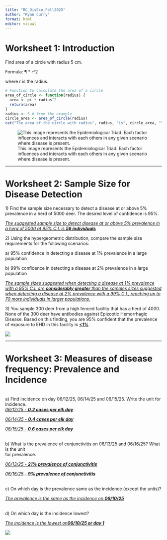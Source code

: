 ---
title: "RC_DisEco_Fall2025"
author: "Ryan Curry"
format: html
editor: visual
---

# Worksheet 1: Introduction

Find area of a circle with radius 5 cm.

Formula: ¶ \* r\^2

where r is the radius.

```{r}
# Function to calculate the area of a circle
area_of_circle <- function(radius) {
  area <- pi * radius^2
  return(area)
}
radius <- 5 # from the example
circle_area <- area_of_circle(radius)
cat("The area of the circle with radius", radius, "is", circle_area, "\n")
```

![This image represents the Epidemiological Triad. Each factor influences and interacts with each others in any given scenario where disease is present.](images/clipboard-3074607886.png)

------------------------------------------------------------------------

# Worksheet 2: Sample Size for Disease Detection

1\) Find the sample size necessary to detect a disease at or above 5% prevalence in a herd of 5000 deer. The desired level of confidence is 95%.

[*The suggested sample size to detect disease at or above 5% prevalence in a herd of 5000 at 95% C.I. is **59 individuals***]{.underline}

2\) Using the hypergeometric distribution, compare the sample size requirements for the following scenarios:

a\) 95% confidence in detecting a disease at 1% prevalence in a large population

b\) 99% confidence in detecting a disease at 2% prevalence in a large population

[*The sample sizes suggested when detecting a disease at 1% prevalence with a 95% C.I. are **considerably greater** than the samples sizes suggested when detecting a disease at 2% prevalence with a 99% C.I., reaching up to 70 more individuals in larger populations.*]{.underline}

3\) You sample 300 deer from a high fenced facility that has a herd of 4000. None of the 300 deer have antibodies against Epizootic Hemorrhagic Disease. Based on this finding, you are 95% confident that the prevalence of exposure to EHD in this facility is [***\<1%***]{.underline}.

![](images/ss_table.png)

------------------------------------------------------------------------

# Worksheet 3: Measures of disease frequency: Prevalence and Incidence

\
a) Find incidence on day 06/12/25, 06/14/25 and 06/15/25. Write the unit for incidence.\
[*06/12/25 - **0.2 cases per elk day***]{.underline}

[*06/14/25 - **0.4 cases per elk day***]{.underline}

[*06/15/25 - **0.6 cases per elk day***]{.underline}

\
b) What is the prevalence of conjunctivitis on 06/13/25 and 06/16/25? What is the unit\
for prevalence.

[*06/13/25 - **21% prevalence of conjunctivitis***]{.underline}

[*06/16/25 - **9% prevalence of conjunctivitis***]{.underline}

\
c) On which day is the prevalence same as the incidence (except the units)?

[*The prevalence is the same as the incidence on **06/10/25***]{.underline}

\
d) On which day is the incidence lowest?

[*The incidence is the lowest on**06/10/25 or day 1***]{.underline}

![](images/WrkSheet3Data.png)
